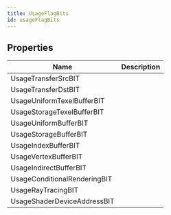 ```yaml
---
title: UsageFlagBits
id: usageFlagBits
---
```


## Properties

| Name | Description |
| - | - |
| UsageTransferSrcBIT |  |
| UsageTransferDstBIT |  |
| UsageUniformTexelBufferBIT |  |
| UsageStorageTexelBufferBIT |  |
| UsageUniformBufferBIT |  |
| UsageStorageBufferBIT |  |
| UsageIndexBufferBIT |  |
| UsageVertexBufferBIT |  |
| UsageIndirectBufferBIT |  |
| UsageConditionalRenderingBIT |  |
| UsageRayTracingBIT |  |
| UsageShaderDeviceAddressBIT |  |
